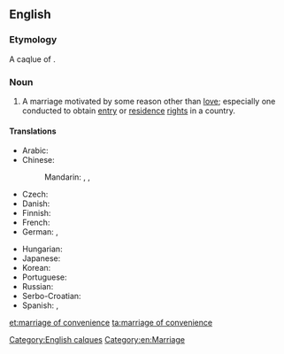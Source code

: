 ==English==

===Etymology===
A caqlue of {{cog|fr|mariage de convenance}}.

===Noun===
{{en-noun|head=[[marriage]] of [[convenience]]|marriages of convenience}}

# A marriage motivated by some reason other than [[love]]; especially one conducted to obtain [[entry]] or [[residence]] [[right]]s in a country.

====Translations====
{{trans-top|marriage motivated by some reason other than love}}
* Arabic: {{t|ar|زواج مصلحة|m|tr=zawej maslaha}} 
* Chinese:
*: Mandarin: {{t|cmn|權宜婚姻|sc=Hani}}, {{t|cmn|权宜婚姻|tr=quányí hūnyīn|sc=Hani}}, {{t|cmn|政治婚姻|tr=zhèngzhì hūnyīn|sc=Hani}}
* Czech: {{t|cs|sňatek z rozumu|m}}
* Danish: {{t|da|fornuftsægteskab|n}}
* Finnish: {{t|fi|mukavuusavioliitto}}
* French: {{t+|fr|mariage de convenance|m}}
* German: {{t|de|Vernunftehe|f}}, {{t|de|Konvenienzehe|f}}
{{trans-mid}}
* Hungarian: {{t+|hu|érdekházasság}}
* Japanese: {{t|ja|政略結婚|tr=せいりゃくけっこん, seiryaku kekkon|sc=Jpan}}
* Korean: {{t-needed|ko}}
* Portuguese: {{t-needed|pt}}
* Russian: {{t|ru|брак по расчёту|m}}
* Serbo-Croatian: {{t|sh|брак из користи|m|tr=brak iz koristi}}
* Spanish: {{t|es|matrimonio de conveniencia|m}}, {{t|es|matrimonio por amor|m}}
{{trans-bottom}}

[[Category:English calques]]
[[Category:en:Marriage]]

[[et:marriage of convenience]]
[[ta:marriage of convenience]]